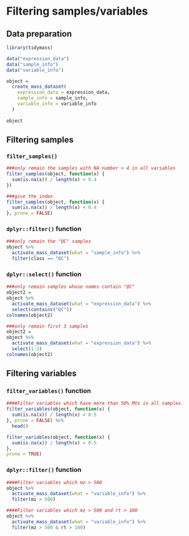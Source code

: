 # Filtering samples/variables

## Data preparation

```r
library(tidymass)

data("expression_data")
data("sample_info")
data("variable_info")

object =
  create_mass_dataset(
    expression_data = expression_data,
    sample_info = sample_info,
    variable_info = variable_info
  )
  
object
```

## Filtering samples

### `filter_samples()`

```r
###only remain the samples with NA number < 4 in all variables
filter_samples(object, function(x) {
  sum(is.na(x)) / length(x) < 0.4
})

###give the index
filter_samples(object, function(x) {
  sum(is.na(x)) / length(x) < 0.4
}, prune = FALSE)

```

### `dplyr::filter()` function

```r
###only remain the "QC" samples
object %>% 
  activate_mass_dataset(what = "sample_info") %>% 
  filter(class == "QC")
```

### `dplyr::select()` function

```r
###only remain samples whose names contain "QC"
object2 = 
object %>% 
  activate_mass_dataset(what = "expression_data") %>% 
  select(contains("QC"))
colnames(object2)

###only remain first 3 samples
object2 = 
object %>% 
  activate_mass_dataset(what = "expression_data") %>% 
  select(1:3)
colnames(object2)
```


## Filtering variables

### `filter_variables()` function

```r
####Filter variables which have more than 50% MVs in all samples.
filter_variables(object, function(x) {
  sum(is.na(x)) / length(x) < 0.5
}, prune = FALSE) %>%
  head()

filter_variables(object, function(x) {
  sum(is.na(x)) / length(x) < 0.5
},
prune = TRUE)
```

### `dplyr::filter()` function

```r
####Filter variables which mz > 500
object %>% 
  activate_mass_dataset(what = "variable_info") %>% 
  filter(mz > 500)

####Filter variables which mz > 500 and rt > 100
object %>% 
  activate_mass_dataset(what = "variable_info") %>% 
  filter(mz > 500 & rt > 100)
```

